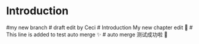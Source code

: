 # Introduction
#my new branch
# draft edit by Ceci
# Introduction
My new chapter edit 🚀
# This line is added to test auto merge ✨
# auto merge 测试成功啦 💫
